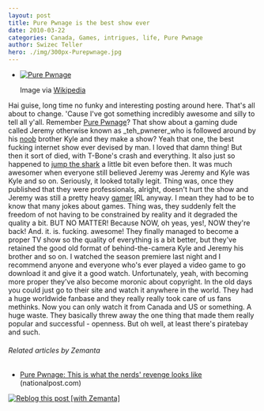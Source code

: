 ```yaml
---
layout: post
title: Pure Pwnage is the best show ever
date: 2010-03-22
categories: Canada, Games, intrigues, life, Pure Pwnage
author: Swizec Teller
hero: ./img/300px-Purepwnage.jpg
---
```


-   [![Pure Pwnage](./img/300px-Purepwnage.jpg "Pure Pwnage")](http://en.wikipedia.org/wiki/Image:Purepwnage.jpg)

    Image via [Wikipedia](http://en.wikipedia.org/wiki/Image:Purepwnage.jpg)

Hai guise, long time no funky and interesting posting around here. That's all about to change. 'Cause I've got something incredibly awesome and silly to tell all y'all. Remember [Pure Pwnage](http://www.purepwnage.com "Pure Pwnage")? That show about a gaming dude called Jeremy otherwise known as _teh_pwnerer_who is followed around by his [noob](http://en.wikipedia.org/wiki/Newbie "Newbie") brother Kyle and they make a show? Yeah that one, the best fucking internet show ever devised by man. I loved that damn thing! But then it sort of died, with T-Bone's crash and everything. It also just so happened to [jump the shark](http://en.wikipedia.org/wiki/Jumping_the_shark "Jumping the shark") a little bit even before then. It was much awesomer when everyone still believed Jeremy was Jeremy and Kyle was Kyle and so on. Seriously, it looked totally legit. Thing was, once they published that they were professionals, alright, doesn't hurt the show and Jeremy was still a pretty heavy [gamer](http://en.wikipedia.org/wiki/Gamer "Gamer") IRL anyway. I mean they had to be to know that many jokes about games. Thing was, they suddenly felt the freedom of not having to be constrained by reality and it degraded the quality a bit. BUT NO MATTER! Because NOW, oh yeas, yes!, NOW they're back! And. it. is. fucking. awesome! They finally managed to become a proper TV show so the quality of everything is a bit better, but they've retained the good old format of behind-the-camera Kyle and Jeremy his brother and so on. I watched the season premiere last night and I recommend anyone and everyone who's ever played a video game to go download it and give it a good watch. Unfortunately, yeah, with becoming more proper they've also become moronic about copyright. In the old days you could just go to their site and watch it anywhere in the world. They had a huge worldwide fanbase and they really really took care of us fans methinks. Now you can only watch it from Canada and US or something. A huge waste. They basically threw away the one thing that made them really popular and successful - openness. But oh well, at least there's piratebay and such.

###### Related articles by Zemanta

-   [Pure Pwnage: This is what the nerds' revenge looks like](http://www.nationalpost.com/rss/story.html?id=2667931) (nationalpost.com)

[![Reblog this post \[with Zemanta\]](http://img.zemanta.com/reblog_e.png?x-id=d7ffe976-02e2-41e5-b2d3-79a66ad853bb)](http://reblog.zemanta.com/zemified/d7ffe976-02e2-41e5-b2d3-79a66ad853bb/ "Reblog this post \[with Zemanta]")
